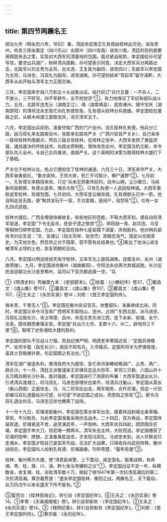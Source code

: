 ```yaml
---
---
---
```

title: 第四节两蹶名王
---



顺治九年（明永历六年，1652）春，清廷命定南王孔有德由桂林出河池，进攻贵州，命吴三桂由嘉定（四川乐山）出叙州（四川宜昌）进攻川南。清廷的目的是要用两路夹击之策，实现对大西军抗清基地的包围。面对紧迫局势，李定国给孙可望写信，要求出兵湖广，粉碎清兵围剿。孙可望表示同意，决定大西军兵分两路出击，北路军以刘文秀为主将，白文选、王复臣为副将，进攻四川；东路军以李定国为主将，马进忠、冯双礼为副将，进攻湖南。孙可望则统率“驾前军”留守滇黔，大西军从此开始与清军主力正面交锋。

三月，李定国率步骑八万和五十头战象出征。临行前订“兵行五要：一不杀人，二不放火，三不奸淫，四不宰耕牛，五不抢财货”①，有力地保证了军纪和部队战斗力。五月，北路军连克沅（湖南芷江）、靖（湖南靖县）、武岗诸州。镇守宝庆（湖南邵阳）的清将沈永忠急忙向孔有德告急，孔有德从桂林分兵救援。李定国抢在援敌之前，从枫木岭渡江直取宝庆，消灭清军五千。

六月，李定国出兵祁阳，准备夺取广西的门户全州，消灭桂林孔有德。他兵分三路，由冯双礼率左路取全州，张胜率右路攻严关（广西兴安县严关乡），自己亲率一路攻桂林外围据点，然后三路合攻桂林。在桂林之役中，大西军发扬了勇猛顽强，速战速决的传统战术。左路出奇制胜，很快攻克全州，李定国当机立断，命令部队勿入全州，与自己合兵推进，直趋严关。这个英明的决策为取得桂林大捷打下了基础。

严关位于桂林以北，抢占它便扼住了桂林的通道。六月三十日，清军来夺严关，大西军奋勇抵抗，“象亦突阵，王师大奔，死亡不可胜计，横尸遍野”②。七月初一，孔有德又率精锐来攻，只见“兵未交而象阵前列，劲卒山拥，尘沙蔽日，马闻象鸣皆颠厥，有德众遂奔，掩杀大败”①，只有孔有德一人逃回桂林城。大西军乘胜追至桂林，将城包围。七月初四，大西军登云梯攻城，孔有德额头已中一箭，他自知走投无路，便“聚其宝玩于一室，手刃爱姬，遂闭户，自焚死”②。仅有一女孔四贞逃脱。

桂林大捷后，广西全境很快被收复，有些地区的百姓，不等大西军到，便自动将清军驱逐，李定国“下令无妄杀，抚安孑遗之黎庶”③，明将胡一青、赵印选、马宝等相继归顺李定国。为此，李定国在桂林七星岩摆下酒宴，庆祝胜利。他对明兵部尚书刘远生说：“文、张诸公（指文天祥、张世杰）其精忠浩气，固足以光昭青史，为天地生色，然吾侪之对于国家，窃不愿有此结果也。”④表达了他决心收复被清军占领的土地，恢复明朝的志向。

八月，李定国以明巡抚徐天佑守桂林，又率军北上直捣湖南，连取全州、永州（湖南零陵）。九月，李定国进攻衡州（湖南衡阳），守将沈永忠再次弃城逃跑，长沙巡抚金廷献沿长沙逃至郫州，监司以下官员都逃遁一空，“兵

①《明清史料》丙编第九本：《吏部题本》。②徐鼒：《小腆纪传》卷37。①瞿昌文：《虞山集》卷107。②瞿昌文：《虞山集》卷107。③瞿昌文：《虞山集》卷107。④王夫之：《永历实录》卷14；刘彬：《晋王李定国列传》。

锋未至，千里无人”⑤。李定国在衡州安设官员，休整部队，准备继续北进。同时，李定国又命令马宝率广西明军东取阳山、连州，占领广东西北部，派马进忠、冯双礼北取长沙，攻占常德、岳州，命高文贵东进江西，连下永新、安福、永宁、龙泉，围攻赣西重镇吉安。李定国“兵出凡七月，复郡十六，州二，辟地将三千里”⑥。取得了史称湘桂大捷的胜利。

李定国的部队不仅战斗力强，而且纪律严明。明遗老李寄描述说：“定国兵律极严，驻师半载（指在长沙），居民不知有兵，入市输买。定国所将半为罗倮傜佬，虽其士官极难钤束，何定国御之有法也。”①

清军在湖广接连失利，使清政府大为震惊，急忙命洪承畴经略湖广、云贵、两广，趋长沙。十一月，清廷又派敬谨亲王尼堪任定远大将军，率领三贝勒、八固山共十五万精兵朝长沙扑来。面对强敌，李定国进行了周密的布署：大西军暂退出长沙，引诱清兵渡湘江，将冯双礼、马进忠部埋伏白杲市，待清兵过衡山，李定国从蒸水（衡山西南）正面攻击，冯、马二将背后出击，两军相夹，合歼尼堪。但这一计划却被冯双礼透露给孙可望，孙可望“不欲定国之成功，而思陷之败死”②。密令冯双礼退出伏击，马进忠见状也撤离了战场。

十一月十九日，尼堪进抵衡州，李定国在蒸水率军出击，接着转战到城北香草庵、草街，不分胜负，为此李定国准备采用伏击战术。二十四日，双方再战，李定国佯装败退，尼堪紧追不舍，追至演武亭，一声炮响，大西军伏兵四起，团团围住尼堪，李定国手举大刀，将尼堪一劈两半。清军失去主帅，大败而逃。李定国缴获了尼堪的铠甲、绣旗，正准备乘胜追击，才发现冯双礼、马进忠未到，派人侦察说已走湘乡。李定国才知自己是孤军作战，无法扩大战果，只得收兵向武岗转移。衡州战役后，李定国叫人绘制孔有德、尼堪画像，刊布粤楚，“露布告捷”③。

桂林、衡州两次大捷，使“清君臣闻警，上下震动，闻定国名，股栗战惧，有弃湘、粤、桂、赣、川、滇、黔七省与帝媾和之议”①。李定国出征不足一年，纵横数省，收复湘、桂，击败清军数十万，掀起了继1647年第一次抗清高潮后的第二次抗清高潮。黄宗羲赞道：“逮夫李定国桂林、衡阳之战，两蹶名王，天下震动。此万历戊午以来全盛天下所不能有。”②

⑤雷亮功：《桂林田海记》，转引自《李定国纪年》。⑥王夫之：《永历实录》卷14。①李寄：《天香阁随笔》卷1。转引自郭影秋：《李定国纪年》。②王夫之：《永历实录》卷14。③《残明纪事》，转引自郭影秋《李定国纪年》。①刘彬：《晋王李定国列传》。②黄宗羲：《永历纪年》。